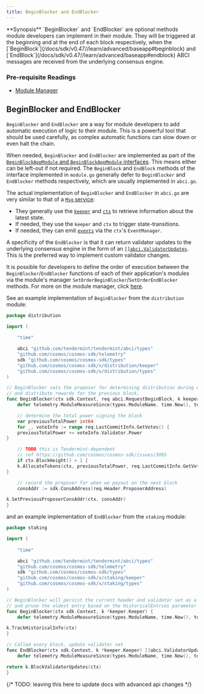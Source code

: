 ```yaml
---
title: BeginBlocker and EndBlocker
---
```


<Note>
**Synopsis**
`BeginBlocker` and `EndBlocker` are optional methods module developers can implement in their module. They will be triggered at the beginning and at the end of each block respectively, when the [`BeginBlock`](/docs/sdk/v0.47//learn/advanced/baseapp#beginblock) and [`EndBlock`](/docs/sdk/v0.47//learn/advanced/baseapp#endblock) ABCI messages are received from the underlying consensus engine.
</Note>

<Note>

### Pre-requisite Readings

* [Module Manager](/docs/sdk/v0.47/build/building-modules/module-manager)

</Note>

## BeginBlocker and EndBlocker

`BeginBlocker` and `EndBlocker` are a way for module developers to add automatic execution of logic to their module. This is a powerful tool that should be used carefully, as complex automatic functions can slow down or even halt the chain.

When needed, `BeginBlocker` and `EndBlocker` are implemented as part of the [`BeginBlockAppModule` and `BeginBlockAppModule` interfaces](/docs/sdk/v0.47/build/building-modules/module-manager#appmodule). This means either can be left-out if not required. The `BeginBlock` and `EndBlock` methods of the interface implemented in `module.go` generally defer to `BeginBlocker` and `EndBlocker` methods respectively, which are usually implemented in `abci.go`.

The actual implementation of `BeginBlocker` and `EndBlocker` in `abci.go` are very similar to that of a [`Msg` service](/docs/sdk/v0.47/build/building-modules/msg-services):

* They generally use the [`keeper`](/docs/sdk/v0.47/build/building-modules/keeper) and [`ctx`](/docs/sdk/v0.47//learn/advanced/context) to retrieve information about the latest state.
* If needed, they use the `keeper` and `ctx` to trigger state-transitions.
* If needed, they can emit [`events`](/docs/sdk/v0.47//learn/advanced/events) via the `ctx`'s `EventManager`.

A specificity of the `EndBlocker` is that it can return validator updates to the underlying consensus engine in the form of an [`[]abci.ValidatorUpdates`](https://docs.cometbft.com/v0.37/spec/abci/abci++_methods#endblock). This is the preferred way to implement custom validator changes.

It is possible for developers to define the order of execution between the `BeginBlocker`/`EndBlocker` functions of each of their application's modules via the module's manager `SetOrderBeginBlocker`/`SetOrderEndBlocker` methods. For more on the module manager, click [here](/docs/sdk/v0.47/build/building-modules/module-manager#manager).

See an example implementation of `BeginBlocker` from the `distribution` module:

```go expandable
package distribution

import (
    
	"time"

	abci "github.com/tendermint/tendermint/abci/types"
    "github.com/cosmos/cosmos-sdk/telemetry"
	sdk "github.com/cosmos/cosmos-sdk/types"
    "github.com/cosmos/cosmos-sdk/x/distribution/keeper"
    "github.com/cosmos/cosmos-sdk/x/distribution/types"
)

// BeginBlocker sets the proposer for determining distribution during endblock
// and distribute rewards for the previous block.
func BeginBlocker(ctx sdk.Context, req abci.RequestBeginBlock, k keeper.Keeper) {
    defer telemetry.ModuleMeasureSince(types.ModuleName, time.Now(), telemetry.MetricKeyBeginBlocker)

	// determine the total power signing the block
	var previousTotalPower int64
    for _, voteInfo := range req.LastCommitInfo.GetVotes() {
    previousTotalPower += voteInfo.Validator.Power
}

	// TODO this is Tendermint-dependent
	// ref https://github.com/cosmos/cosmos-sdk/issues/3095
    if ctx.BlockHeight() > 1 {
    k.AllocateTokens(ctx, previousTotalPower, req.LastCommitInfo.GetVotes())
}

	// record the proposer for when we payout on the next block
    consAddr := sdk.ConsAddress(req.Header.ProposerAddress)

k.SetPreviousProposerConsAddr(ctx, consAddr)
}
```

and an example implementation of `EndBlocker` from the `staking` module:

```go expandable
package staking

import (
    
	"time"

	abci "github.com/tendermint/tendermint/abci/types"
    "github.com/cosmos/cosmos-sdk/telemetry"
	sdk "github.com/cosmos/cosmos-sdk/types"
    "github.com/cosmos/cosmos-sdk/x/staking/keeper"
    "github.com/cosmos/cosmos-sdk/x/staking/types"
)

// BeginBlocker will persist the current header and validator set as a historical entry
// and prune the oldest entry based on the HistoricalEntries parameter
func BeginBlocker(ctx sdk.Context, k *keeper.Keeper) {
    defer telemetry.ModuleMeasureSince(types.ModuleName, time.Now(), telemetry.MetricKeyBeginBlocker)

k.TrackHistoricalInfo(ctx)
}

// Called every block, update validator set
func EndBlocker(ctx sdk.Context, k *keeper.Keeper) []abci.ValidatorUpdate {
    defer telemetry.ModuleMeasureSince(types.ModuleName, time.Now(), telemetry.MetricKeyEndBlocker)

return k.BlockValidatorUpdates(ctx)
}
```

{/* TODO: leaving this here to update docs with advanced api changes */}
